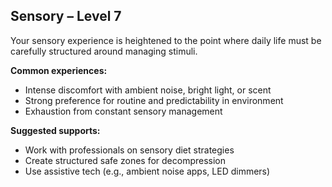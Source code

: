 ## Sensory – Level 7

Your sensory experience is heightened to the point where daily life must be carefully structured around managing stimuli.

**Common experiences:**
- Intense discomfort with ambient noise, bright light, or scent
- Strong preference for routine and predictability in environment
- Exhaustion from constant sensory management

**Suggested supports:**
- Work with professionals on sensory diet strategies
- Create structured safe zones for decompression
- Use assistive tech (e.g., ambient noise apps, LED dimmers)